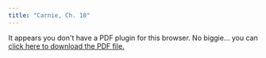```yaml
---
title: "Carnie, Ch. 10"
---
```


```{=html}
<object data="carnie_10.pdf" type="application/pdf" width="100%" height="100%" style="min-height:100vh;">
    <p>It appears you don't have a PDF plugin for this browser.
    No biggie... you can <a href="carnie_10.pdf">click here to
    download the PDF file.</a></p>
</object>
```